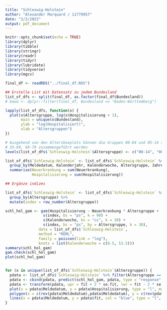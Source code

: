 ```yaml
---
title: "Schleswig-Holstein"
author: "Alexander Marquard / 11779957"
date: "2/2/2022"
output: pdf_document
---
```


```r
knitr::opts_chunk$set(echo = TRUE)
library(dplyr)
library(tibble)
library(stringr)
library(readr)
library(tidyr)
library(lubridate)
library(tidyverse)
library(mgcv)
```

```r
final_df <- readRDS("../final_df.RDS")

## Erstelle List mit Datensatz zu jedem Bundesland
list_of_dfs <- split(final_df, as.factor(final_df$Bundesland))
# bawü <- dplyr::filter(final_df, Bundesland == "Baden-Württemberg")
```

```r
lapply(list_of_dfs, function(x) {
  plot(x$Altersgruppe, log(x$Hospitalisierung + 1), 
       main = unique(x$Bundesland),
       ylab = "log(Hospitalisiert)",
       xlab = "Altersgruppen")
})
```

```r
# Ausgehend von den Altersboxplots können die Gruppen 00-04 und 05-14 sowie 
# 35-69, 60-79 zusammengeführt werden
levels(list_of_dfs$`Schleswig-Holstein`$Altersgruppe) <- c("00-14", "00-14", "15-34", "35-79","35-79","80+")

list_of_dfs$`Schleswig-Holstein` <- list_of_dfs$`Schleswig-Holstein` %>%
  group_by(Meldedatum, Kalenderjahr, Kalenderwoche, Altersgruppe, Jahreszeit) %>%
  summarise(Neuerkrankung = sum(Neuerkrankung),
            Hospitalisierung = sum(Hospitalisierung))

## Ergänze indizes

list_of_dfs$`Schleswig-Holstein` <- list_of_dfs$`Schleswig-Holstein` %>%
  group_by(Altersgruppe) %>%
  mutate(index = row_number(Altersgruppe))

schl_hol_gam <- gam(Hospitalisierung ~ Neuerkrankung * Altersgruppe +
                 s(index, bs = "ps", k = 90) + 
                 s(Kalenderwoche, bs = "cc", k = 30) +
                 s(index, bs = "ps", by = Altersgruppe, k = 30),
               data = list_of_dfs$`Schleswig-Holstein`,
               method = "REML",
               family = poisson(link = "log"),
               knots = list(Kalenderwoche = c(0.5, 53.5)))
summary(schl_hol_gam)
gam.check(schl_hol_gam)
plot(schl_hol_gam)


for (x in unique(list_of_dfs$`Schleswig-Holstein`$Altersgruppe)) {
  pdata <- list_of_dfs$`Schleswig-Holstein` %>% filter(Altersgruppe == x)
  pdata <- cbind(pdata, predict(schl_hol_gam, pdata, type = "response", se = T))
  pdata <- transform(pdata, upr = fit + 2 * se.fit, lwr = fit - 2 * se.fit)
  plot(x = pdata$Meldedatum, y = pdata$Hospitalisierung, type = "l", main = x)
  polygon(x = c(rev(pdata$Meldedatum),pdata$Meldedatum), y = c(rev(pdata$lwr), pdata$upr), col = alpha("grey80", 0.4), border = NA)
  lines(x = pdata$Meldedatum, y = pdata$fit, col = "blue", type = "l", lwd = 2)
}
```